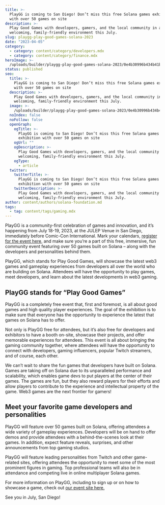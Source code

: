 ```yaml
---
title: >-
  PlayGG is coming to San Diego! Don’t miss this free Solana games exhibition
  with over 50 games on site
description: >-
  Play Good Games with developers, gamers, and the local community in a
  welcoming, family-friendly environment this July.
slug: playgg-play-good-games-solana-2023
date: "2023-04-05"
category:
  - category: content/category/developers.mdx
  - category: content/category/finance.mdx
heroImage: >-
  /uploads/builder/playgg-play-good-games-solana-2023/0e4b30996b434b41b3ba3d5db9c74e39.png
status: published
seo:
  title: >-
    PlayGG is coming to San Diego! Don’t miss this free Solana games exhibition
    with over 50 games on site
  description: >-
    Play Good Games with developers, gamers, and the local community in a
    welcoming, family-friendly environment this July.
  image: >-
    /uploads/builder/playgg-play-good-games-solana-2023/0e4b30996b434b41b3ba3d5db9c74e39.png
  noIndex: false
  noFollow: false
  openGraph:
    ogTitle: >-
      PlayGG is coming to San Diego! Don’t miss this free Solana games
      exhibition with over 50 games on site
    ogUrl: ""
    ogDescription: >-
      Play Good Games with developers, gamers, and the local community in a
      welcoming, family-friendly environment this July.
    ogType:
      - article
  twitter:
    twitterTitle: >-
      PlayGG is coming to San Diego! Don’t miss this free Solana games
      exhibition with over 50 games on site
    twitterDescription: >-
      Play Good Games with developers, gamers, and the local community in a
      welcoming, family-friendly environment this July.
author: content/authors/solana-foundation.md
tags:
  - tag: content/tags/gaming.mdx
---
```


PlayGG is a community-first celebration of games and innovation, and it’s happening from July 18-19, 2023, at the JULEP Venue in San Diego, immediately before Comic-Con International. Mark your calendars, [register for the event here,](https://solana.com/playgg?ref=solana.ghost.io) and make sure you’re a part of this free, immersive, fun community event featuring over 50 games built on Solana – along with the developers and personalities behind them.

PlayGG, which stands for Play Good Games, will showcase the latest web3 games and gameplay experiences from developers all over the world who are building on Solana. Attendees will have the opportunity to play games, meet developers, and learn about the latest developments in web3 gaming.

## **PlayGG stands for “Play Good Games”**

PlayGG is a completely free event that, first and foremost, is all about good games and high quality player experiences. The goal of the exhibition is to make sure that everyone has the opportunity to experience the latest that games on Solana has to offer. 

Not only is PlayGG free for attendees, but it’s also free for developers and exhibitors to have a booth on-site, showcase their projects, and offer memorable experiences for attendees. This event is all about bringing the gaming community together, where attendees will have the opportunity to connect with developers, gaming influencers, popular Twitch streamers, and of course, each other.

We can’t wait to share the fun games that developers have built on Solana. Games are taking off on Solana due to its unparalleled performance and scalability, which enables game devs to put players at the center of their games. The games are fun, but they also reward players for their efforts and allow players to contribute to the experience and intellectual property of the game. Web3 games are the next frontier for gamers!

## **Meet your favorite game developers and personalities**

PlayGG will feature over 50 games built on Solana, offering attendees a wide variety of gameplay experiences. Developers will be on hand to offer demos and provide attendees with a behind-the-scenes look at their games. In addition, expect feature reveals, surprises, and other announcements from top gaming studios.

PlayGG will feature leading personalities from Twitch and other game-related sites, offering attendees the opportunity to meet some of the most prominent figures in gaming. Top professional teams will also be in attendance and competing live in online multiplayer Solana games.

For more information on PlayGG, including to sign up or on how to showcase a game, check out [our event site here.](https://solana.com/playgg?ref=solana.ghost.io)

See you in July, San Diego!
